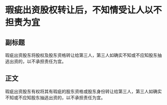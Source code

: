# 瑕疵出资股权转让后，不知情受让人以不担责为宜
## 副标题
瑕疵出资股东将股权及股东资格转让给第三人，第三人如确实不知或不应知股东抽逃出资的，以不承担责任为宜。
## 正文
瑕疵出资股东有权将其有瑕疵的股东资格或股东身份转让给第三人，第三人如确实不知或不应知股东抽逃出资的，以不承担责任为宜。